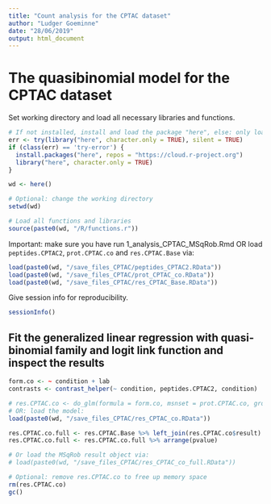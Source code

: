 ```yaml
---
title: "Count analysis for the CPTAC dataset"
author: "Ludger Goeminne"
date: "28/06/2019"
output: html_document
---
```


# The quasibinomial model for the CPTAC dataset

Set working directory and load all necessary libraries and functions.

```r
# If not installed, install and load the package "here", else: only load the package.
err <- try(library("here", character.only = TRUE), silent = TRUE)
if (class(err) == 'try-error') {
  install.packages("here", repos = "https://cloud.r-project.org")
  library("here", character.only = TRUE)
}

wd <- here()

# Optional: change the working directory
setwd(wd)

# Load all functions and libraries
source(paste0(wd, "/R/functions.r"))
```

Important: make sure you have run 1_analysis_CPTAC_MSqRob.Rmd OR load `peptides.CPTAC2`, `prot.CPTAC.co` and `res.CPTAC.Base` via:

```r
load(paste0(wd, "/save_files_CPTAC/peptides_CPTAC2.RData"))
load(paste0(wd, "/save_files_CPTAC/prot_CPTAC_co.RData"))
load(paste0(wd, "/save_files_CPTAC/res_CPTAC_Base.RData"))
```

Give session info for reproducibility.

```r
sessionInfo()
```

## Fit the generalized linear regression with quasi-binomial family and logit link function and inspect the results

```r
form.co <- ~ condition + lab
contrasts <- contrast_helper(~ condition, peptides.CPTAC2, condition)

# res.CPTAC.co <- do_glm(formula = form.co, msnset = prot.CPTAC.co, group_var = protein, contrasts = contrasts, contFun = "contEst") ## 4 mins.
# OR: load the model:
load(paste0(wd, "/save_files_CPTAC/res_CPTAC_co.RData"))

res.CPTAC.co.full <- res.CPTAC.Base %>% left_join(res.CPTAC.co$result)
res.CPTAC.co.full <- res.CPTAC.co.full %>% arrange(pvalue)

# Or load the MSqRob result object via:
# load(paste0(wd, "/save_files_CPTAC/res_CPTAC_co_full.RData"))

# Optional: remove res.CPTAC.co to free up memory space
rm(res.CPTAC.co)
gc()
```


